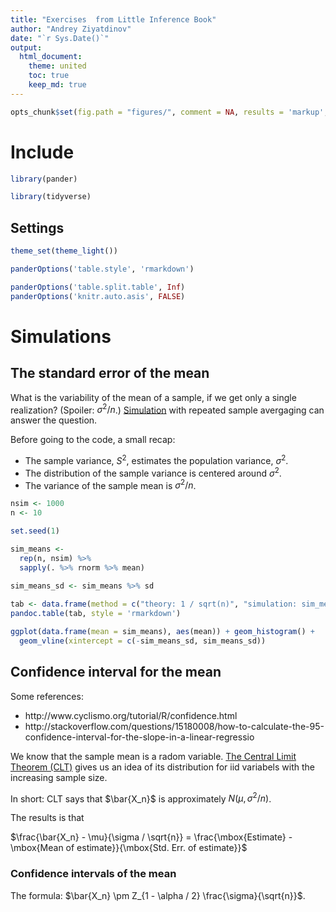 ```yaml
---
title: "Exercises  from Little Inference Book"
author: "Andrey Ziyatdinov"
date: "`r Sys.Date()`"
output:
  html_document:
    theme: united
    toc: true
    keep_md: true
---
```


```r
opts_chunk$set(fig.path = "figures/", comment = NA, results = 'markup', tidy = F, message = F, warning = F, echo = T, cache = TRUE)
```

# Include

```r
library(pander)

library(tidyverse)
```

## Settings


```r
theme_set(theme_light())

panderOptions('table.style', 'rmarkdown')

panderOptions('table.split.table', Inf)
panderOptions('knitr.auto.asis', FALSE)
```

# Simulations

## The standard error of the mean

What is the variability of the mean of a sample, if we get only a single realization?
(Spoiler: $\sigma^2 / n$.)
[Simulation](https://leanpub.com/LittleInferenceBook/read#leanpub-auto-simulation-example-1-standard-normals)
with repeated sample avergaging can answer the question.

Before going to the code, a small recap:

* The sample variance, $S^2$, estimates the population variance, $\sigma^2$.
* The distribution of the sample variance is centered around $\sigma^2$.
* The variance of the sample mean is $\sigma^2 / n$.

```r
nsim <- 1000
n <- 10

set.seed(1)

sim_means <- 
  rep(n, nsim) %>%
  sapply(. %>% rnorm %>% mean)
  
sim_means_sd <- sim_means %>% sd
```

```r
tab <- data.frame(method = c("theory: 1 / sqrt(n)", "simulation: sim_means_sd"), sd = c( 1/sqrt(n), sim_means_sd))
pandoc.table(tab, style = 'rmarkdown')
```

```r
ggplot(data.frame(mean = sim_means), aes(mean)) + geom_histogram() + 
  geom_vline(xintercept = c(-sim_means_sd, sim_means_sd)) 
``` 
 
## Confidence interval for the mean

Some references:

* http://www.cyclismo.org/tutorial/R/confidence.html
* http://stackoverflow.com/questions/15180008/how-to-calculate-the-95-confidence-interval-for-the-slope-in-a-linear-regressio


We know that the sample mean is a radom variable.
[The Central Limit Theorem (CLT)](https://leanpub.com/LittleInferenceBook/read#leanpub-auto-the-central-limit-theorem) gives us an idea of its distribution for iid variabels with the increasing sample size.

In short: CLT says that $\bar{X_n}$ is approximately $N(\mu, \sigma^2 / n)$.

The results is that

$\frac{\bar{X_n} - \mu}{\sigma / \sqrt{n}} = \frac{\mbox{Estimate} - \mbox{Mean of estimate}}{\mbox{Std. Err. of estimate}}$


### Confidence intervals of the mean

The formula: $\bar{X_n} \pm Z_{1 - \alpha / 2} \frac{\sigma}{\sqrt{n}}$.
